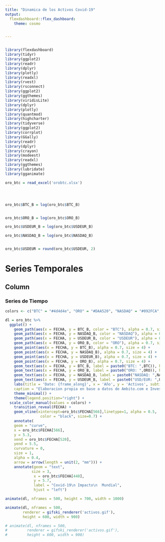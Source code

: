 ---
title: "Dinamica de los Activos Covid-19"
output: 
  flexdashboard::flex_dashboard:
    theme: cosmo


---


<style>                     
.navbar {
  background-color:black;
  border-color:white;
}
.navbar-brand {
color:white!important;
}
</style>   

<style type="text/css">

.chart-title {  /* chart_title  */
   font-size: 15px

</style>

```{r setup, include=FALSE}

```



```{r}

library(flexdashboard)
library(tidyr)
library(ggplot2)
library(readr)  
library(dplyr)  
library(plotly)
library(readxl)
library(rvest)
library(rsconnect)
library(ggplot2)
library(ggthemes)
library(viridisLite)
library(dplyr)
library(plotly)
library(quantmod)
library(highcharter)
library(tidyverse)
library(ggplot2)
library(corrplot) 
library(GGally)
library(readr)  
library(dplyr)  
library(crayon) 
library(modeest)
library(readxl)
library(ggthemes)
library(lubridate)
library(gganimate)

```



```{r}


oro_btc = read_excel('orobtc.xlsx')




oro_btc$BTC_B = log(oro_btc$BTC_B)


oro_btc$ORO_B = log(oro_btc$ORO_B)

oro_btc$USDEUR_B = log(oro_btc$USDEUR_B)

oro_btc$NASDAQ_B = log(oro_btc$NASDAQ_B)


oro_btc$USDEUR = round(oro_btc$USDEUR, 2)


```



# Series Temporales


 

Column {.tabset}
-----------------------------------------------------------

### Series de Tiempo



```{r}


colors <- c("BTC" = "#4d4d4e", "ORO" = "#DAA520", "NASDAQ" = "#092FCA", "USDEUR" = "#85bb65")

dl = oro_btc %>% 
  ggplot() + 
    geom_path(aes(x = FECHA, y = BTC_B, color = "BTC"), alpha = 0.7, size = 1.5) + 
    geom_path(aes(x = FECHA, y = NASDAQ_B, color = "NASDAQ"), alpha = 0.7, size = 1.5) + 
    geom_path(aes(x = FECHA, y = USDEUR_B, color = "USDEUR"), alpha = 0.7, size = 1.5) + 
    geom_path(aes(x = FECHA, y = ORO_B, color = "ORO"), alpha = 0.7, size = 1.5) + 
    geom_point(aes(x = FECHA, y = BTC_B), alpha = 0.7, size = 4) +
    geom_point(aes(x = FECHA, y = NASDAQ_B), alpha = 0.7, size = 4) +
    geom_point(aes(x = FECHA, y = USDEUR_B), alpha = 0.7, size = 4) +
    geom_point(aes(x = FECHA, y = ORO_B), alpha = 0.7, size = 4) +
    geom_text(aes(x = FECHA, y = BTC_B, label = paste0("BTC: ",BTC)), hjust = -0.2, size = 5) +
    geom_text(aes(x = FECHA, y = ORO_B, label = paste0("ORO: ",ORO)), hjust = -0.2, size = 5) +
    geom_text(aes(x = FECHA, y = NASDAQ_B, label = paste0("NASDAQ: ",NASDAQ)), hjust = -0.2, size = 5) +
    geom_text(aes(x = FECHA, y = USDEUR_B, label = paste0("USD/EUR: ",USDEUR)), hjust = -0.2, size = 5) +
    labs(title = 'Date: {frame_along}', x = 'Año', y = 'Activos', subtitle = "Dinamica de principales Activos en Logaritmos. Base 100 - 01/01/2018",
    caption = "Elaboracion propia en base a datos de Ambito.com e Investing.com", color = "Activos") +
    theme_minimal() + 
    theme(legend.position="right") +
  scale_color_manual(values = colors) +
    transition_reveal(FECHA) +
    geom_vline(xintercept=oro_btc$FECHA[566],linetype=1, alpha = 0.5,
                color = "black", size=0.7) +
    annotate(
    geom = "curve",
    x = oro_btc$FECHA[566],
    y = 5.3,
    xend = oro_btc$FECHA[520],
    yend = 5.5,
    curvature = 0,
    size = 1,
    alpha = 0.4,
    arrow = arrow(length = unit(2, "mm"))) +
    annotate(geom = "text",
            size = 3,
             x = oro_btc$FECHA[440],
             y = 5.7,
             label = "Covid-19\n Impacto\n  Mundial",
             hjust = "left")

animate(dl, nframes = 500, height = 700, width = 1000)

animate(dl, nframes = 500,
        renderer = gifski_renderer('activos.gif'),
        height = 600, width = 900)


```


```{r}
# animate(dl, nframes = 500,
#         renderer = gifski_renderer('activos.gif'),
#         height = 600, width = 900)




```

